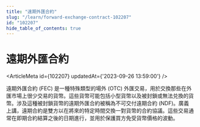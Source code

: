 ```yaml
---
title: "遠期外匯合約"
slug: "/learn/forward-exchange-contract-102207"
id: "102207"
hide_table_of_contents: true
---
```



# 遠期外匯合約

<ArticleMeta id={102207} updatedAt={'2023-09-26 13:59:00'} />
<div className='border-solid border-b border-t-0 my-4 border-[var(--ifm-color-gray-300)]' />

遠期外匯合約 (FEC) 是一種特殊類型的場外 (OTC) 外匯交易，用於交換那些在外匯市場上很少交易的貨幣。這些貨幣可能包括小型貨幣以及被封鎖或無法兑換的貨幣。涉及這種被封鎖貨幣的遠期外匯合約被稱為不可交付遠期合約 (NDF)。廣義上講，遠期合約是雙方以在將來的特定時間交換一對貨幣的合約協議。這些交易通常在即期合約結算之後的日期進行，並用於保護買方免受貨幣價格的波動。
